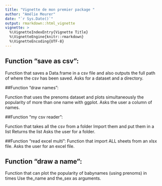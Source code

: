 ```yaml
---
title: "Vignette de mon premier package "
author: "Amélie Meurer"
date: "`r Sys.Date()`"
output: rmarkdown::html_vignette
vignette: >
  %\VignetteIndexEntry{Vignette Title}
  %\VignetteEngine{knitr::rmarkdown}
  %\VignetteEncoding{UTF-8}
---
```





## Function "save as csv": 



Function that saves a Data.frame in a csv file and also outputs the full path of where the csv has been saved. Asks for a dataset and a directory. 


##Function "draw names": 


Function that uses the prenoms dataset and plots simultaneously the popularity of more than one name with ggplot. Asks the user a column of names. 


##Function "my csv reader":

Function that takes all the csv from a folder 
Import them and put them in a list 
Returns the list
Asks the user for a folder. 


##Function "read excel multi": 
Function that import ALL sheets from an xlsx file. 
Asks the user for an excel file. 


## Function "draw a name ": 
Function that can plot the popularity of babynames (using prenoms) in times 
Use the_name and the_sex as arguments.
